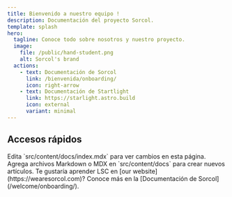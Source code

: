 ```yaml
---
title: Bienvenido a nuestro equipo !
description: Documentación del proyecto Sorcol.
template: splash
hero:
  tagline: Conoce todo sobre nosotros y nuestro proyecto.
  image:
    file: /public/hand-student.png
    alt: Sorcol's brand
  actions:
    - text: Documentación de Sorcol
      link: /bienvenida/onboarding/
      icon: right-arrow
    - text: Documentación de Startlight
      link: https://starlight.astro.build
      icon: external
      variant: minimal
---
```



## Accesos rápidos

<CardGrid stagger>
  <Card title="Update content" icon="pencil">
    Edita `src/content/docs/index.mdx` para ver cambios en esta página.
  </Card>
  <Card title="Agrega nuevo contenido" icon="add-document">
    Agrega archivos Markdown o MDX en `src/content/docs` para crear nuevos
    artículos.
  </Card>
  <Card title="Nuestro producto" icon="setting">
    Te gustaría aprender LSC en [our website](https://wearesorcol.com)?
  </Card>
  <Card title="Lee la documentación" icon="open-book">
    Conoce más en la [Documentación de Sorcol](/welcome/onboarding/).
  </Card>
</CardGrid>
